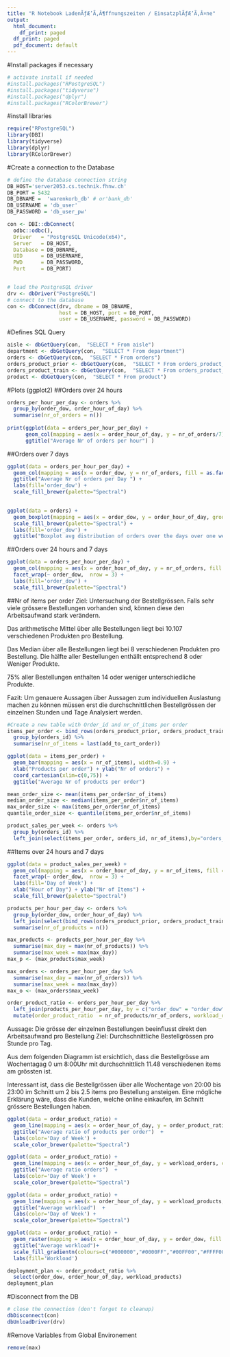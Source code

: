 ```yaml
---
title: "R Notebook LadenÃƒÆ’Ã‚Â¶ffnungszeiten / EinsatzplÃƒÆ’Ã‚Â¤ne"
output:
  html_document:
    df_print: paged
  df_print: paged
  pdf_document: default
---
```

#Install packages if necessary
```r
# activate install if needed
#install.packages("RPostgreSQL")
#install.packages("tidyverse")
#install.packages("dplyr")
#install.packages("RColorBrewer")
```

#install libraries
```r
require("RPostgreSQL")
library(DBI)
library(tidyverse)
library(dplyr)
library(RColorBrewer)
```

#Create a connection to the Database
```r
# define the database connection string
DB_HOST='server2053.cs.technik.fhnw.ch'
DB_PORT = 5432
DB_DBNAME =  'warenkorb_db' # or'bank_db' 
DB_USERNAME = 'db_user'
DB_PASSWORD = 'db_user_pw'

con <- DBI::dbConnect(
  odbc::odbc(),
  Driver   = "PostgreSQL Unicode(x64)",
  Server   = DB_HOST,
  Database = DB_DBNAME,
  UID      = DB_USERNAME,
  PWD      = DB_PASSWORD,
  Port     = DB_PORT)


# load the PostgreSQL driver
drv <- dbDriver("PostgreSQL")
# connect to the database
con <- dbConnect(drv, dbname = DB_DBNAME,
                 host = DB_HOST, port = DB_PORT,
                 user = DB_USERNAME, password = DB_PASSWORD)
```


#Defines SQL Query
```r
aisle <- dbGetQuery(con,  "SELECT * From aisle")
department <- dbGetQuery(con,  "SELECT * From department")
orders <- dbGetQuery(con,  "SELECT * From orders")
orders_product_prior <- dbGetQuery(con,  "SELECT * From orders_product_prior")
orders_product_train <- dbGetQuery(con,  "SELECT * From orders_product_train")
product <- dbGetQuery(con,  "SELECT * From product")
```

#Plots (ggplot2)
##Orders over 24 hours


```r
orders_per_hour_per_day <- orders %>%
  group_by(order_dow, order_hour_of_day) %>%
  summarise(nr_of_orders = n())
  
print(ggplot(data = orders_per_hour_per_day) + 
      geom_col(mapping = aes(x = order_hour_of_day, y = nr_of_orders/7)) + 
      ggtitle("Average Nr of orders per hour") )

```  

##Orders over 7 days
```r
ggplot(data = orders_per_hour_per_day) + 
  geom_col(mapping = aes(x = order_dow, y = nr_of_orders, fill = as.factor(order_dow))) +
  ggtitle("Average Nr of orders per Day ") +
  labs(fill='order_dow') +
  scale_fill_brewer(palette="Spectral")
  
```


```r
ggplot(data = orders) + 
  geom_boxplot(mapping = aes(x = order_dow, y = order_hour_of_day, group = order_dow, fill = as.factor(order_dow))) + 
  scale_fill_brewer(palette="Spectral") +
  labs(fill='order_dow') +
  ggtitle("Boxplot avg distribution of orders over the days over one week ")
```



##Orders over 24 hours and 7 days
```r
ggplot(data = orders_per_hour_per_day) + 
  geom_col(mapping = aes(x = order_hour_of_day, y = nr_of_orders, fill = as.factor(order_dow))) + 
  facet_wrap(~ order_dow,  nrow = 3) +
  labs(fill='order_dow') +
  scale_fill_brewer(palette="Spectral")
```


##Nr of items per order
Ziel: Untersuchung der Bestellgrössen.
Falls sehr viele grössere Bestellungen vorhanden sind, können diese den Arbeitsaufwand stark verändern. 

Das arithmetische Mittel über alle Bestellungen liegt bei 10.107 verschiedenen Produkten pro Bestellung.

Das Median über alle Bestellungen liegt bei 8 verschiedenen Produkten pro Bestellung. Die hälfte aller Bestellungen enthällt entsprechend 8 oder Weniger Produkte.

75% aller Bestellungen enthalten 14 oder weniger unterschiedliche Produkte.

Fazit: Um genauere Aussagen über Aussagen zum individuellen Auslastung machen zu können müssen erst die durchschnittlichen Bestellgrössen der einzelnen Stunden und Tage Analysiert werden.
```r
#Create a new table with Order_id and nr_of_items per order
items_per_order <- bind_rows(orders_product_prior, orders_product_train) %>% 
  group_by(orders_id) %>%
  summarise(nr_of_items = last(add_to_cart_order))

ggplot(data = items_per_order) + 
  geom_bar(mapping = aes(x = nr_of_items), width=0.9) +
  xlab("Products per order") + ylab("Nr of orders") +
  coord_cartesian(xlim=c(0,75)) +
  ggtitle("Average Nr of products per order") 

mean_order_size <- mean(items_per_order$nr_of_items)
median_order_size <- median(items_per_order$nr_of_items)
max_order_size <- max(items_per_order$nr_of_items)
quantile_order_size <- quantile(items_per_order$nr_of_items)
```


```r
product_sales_per_week <- orders %>%
  group_by(orders_id) %>%
  left_join(select(items_per_order, orders_id, nr_of_items),by="orders_id")

```


##Items over 24 hours and 7 days
```r
ggplot(data = product_sales_per_week) + 
  geom_col(mapping = aes(x = order_hour_of_day, y = nr_of_items, fill = as.factor(order_dow))) +
  facet_wrap(~ order_dow,  nrow = 3) +
  labs(fill='Day of Week') +
  xlab("Hour of Day") + ylab("Nr of Items") +
  scale_fill_brewer(palette="Spectral")
```

```r
products_per_hour_per_day <- orders %>%
  group_by(order_dow, order_hour_of_day) %>%
  left_join(select(bind_rows(orders_product_prior, orders_product_train), orders_id, product_id),by="orders_id") %>%
  summarise(nr_of_products = n())

max_products <- products_per_hour_per_day %>%
  summarise(max_day = max(nr_of_products)) %>%
  summarise(max_week = max(max_day)) 
max_p <- (max_products$max_week)

max_orders <- orders_per_hour_per_day %>%
  summarise(max_day = max(nr_of_orders)) %>%
  summarise(max_week = max(max_day)) 
max_o <- (max_orders$max_week)
```

```r

order_product_ratio <- orders_per_hour_per_day %>%
  left_join(products_per_hour_per_day, by = c("order_dow" = "order_dow", "order_hour_of_day" = "order_hour_of_day")) %>%
  mutate(order_product_ratio  = nr_of_products/nr_of_orders, workload_orders = nr_of_orders/max_o, workload_products = nr_of_products/max_p)

```


Aussage: Die grösse der einzelnen Bestellungen beeinflusst direkt den Arbeitsaufwand pro Bestellung
Ziel: Durchschnittliche Bestellgrössen pro Stunde pro Tag. 


Aus dem folgenden Diagramm ist ersichtlich, dass die Bestellgrösse am Wochentagag 0 um 8:00Uhr mit durchschnittlich 11.48 verschiedenen items am grössten ist.

Interessant ist, dass die Bestellgrössen über alle Wochentage von 20:00 bis 23:00 im Schnitt um 2 bis 2.5 items pro Bestellung ansteigen. Eine mögliche Erklärung wäre, dass die Kunden, welche online einkaufen, im Schnitt grössere Bestellungen haben.


```r
ggplot(data = order_product_ratio) + 
  geom_line(mapping = aes(x = order_hour_of_day, y = order_product_ratio, color=as.factor(order_dow), group = order_dow), size = 1) +
  ggtitle("Average ratio of products per order")  +
  labs(color='Day of Week') +
  scale_color_brewer(palette="Spectral")
```



```r
ggplot(data = order_product_ratio) + 
  geom_line(mapping = aes(x = order_hour_of_day, y = workload_orders, color=as.factor(order_dow), group = order_dow), size = 1) +
  ggtitle("Average ratio orders")  +
  labs(color='Day of Week') +
  scale_color_brewer(palette="Spectral")
```


```r
ggplot(data = order_product_ratio) + 
  geom_line(mapping = aes(x = order_hour_of_day, y = workload_products, color=as.factor(order_dow), group = order_dow), size = 1) +
  ggtitle("Average workload")  +
  labs(color='Day of Week') +
  scale_color_brewer(palette="Spectral")
```

```r
ggplot(data = order_product_ratio) + 
  geom_raster(mapping = aes(x = order_hour_of_day, y = order_dow, fill = workload_products)) +
  ggtitle("Average workload")+
  scale_fill_gradientn(colours=c("#000000","#0000FF","#00FF00","#FFFF00","#FF0000","#990000")) +
  labs(fill='Workload')
```

```r
deployment_plan <- order_product_ratio %>%
  select(order_dow, order_hour_of_day, workload_products)
deployment_plan
```





#Disconnect from the DB
```r
# close the connection (don't forget to cleanup)
dbDisconnect(con)
dbUnloadDriver(drv)
```

#Remove Variables from Global Environement
```r
remove(max)
```


